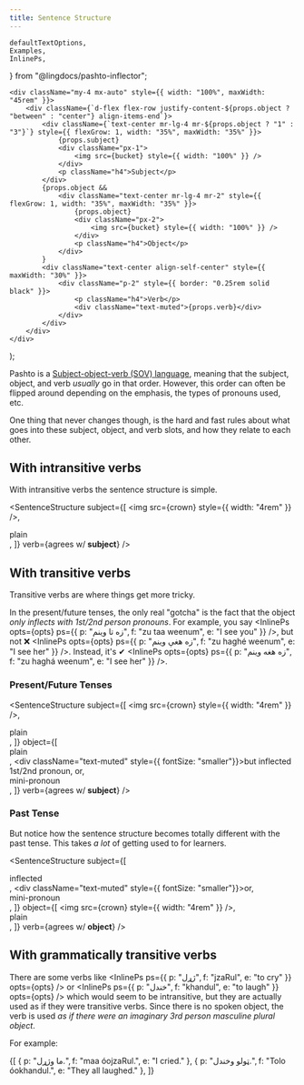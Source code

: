 ```yaml
---
title: Sentence Structure
---
```


<!-- 

Copyright (c) 2021 lingdocs.com 

The content of the chapters/book is licensed by a
Attribution-ShareAlike 4.0 International License (CC BY-SA 4.0)
https://creativecommons.org/licenses/by-sa/4.0/
https://creativecommons.org/licenses/by-sa/4.0/legalcode
    
-->


    defaultTextOptions,
    Examples,
    InlinePs,
} from "@lingdocs/pashto-inflector";


    <div className="my-4 mx-auto" style={{ width: "100%", maxWidth: "45rem" }}>
        <div className={`d-flex flex-row justify-content-${props.object ? "between" : "center"} align-items-end`}>
            <div className={`text-center mr-lg-4 mr-${props.object ? "1" : "3"}`} style={{ flexGrow: 1, width: "35%", maxWidth: "35%" }}>
                {props.subject}
                <div className="px-1">
                    <img src={bucket} style={{ width: "100%" }} />
                </div>
                <p className="h4">Subject</p>
            </div>
            {props.object &&
                <div className="text-center mr-lg-4 mr-2" style={{ flexGrow: 1, width: "35%", maxWidth: "35%" }}>
                    {props.object}
                    <div className="px-2">
                        <img src={bucket} style={{ width: "100%" }} />
                    </div>
                    <p className="h4">Object</p>
                </div>
            }
            <div className="text-center align-self-center" style={{ maxWidth: "30%" }}> 
                <div className="p-2" style={{ border: "0.25rem solid black" }}>
                    <p className="h4">Verb</p>
                    <div className="text-muted">{props.verb}</div>
                </div>
            </div>
        </div>
    </div>
);

Pashto is a [Subject-object-verb (SOV) language](https://en.wikipedia.org/wiki/Subject%E2%80%93object%E2%80%93verb), meaning that the subject, object, and verb *usually* go in that order. However, this order can often be flipped around depending on the emphasis, the types of pronouns used, etc.

One thing that never changes though, is the hard and fast rules about what goes into these subject, object, and verb slots, and how they relate to each other.

## With intransitive verbs

With intransitive verbs the sentence structure is simple.

<SentenceStructure
    subject={[
        <img src={crown} style={{ width: "4rem" }} />,
        <div className="h5">plain</div>,
    ]}
    verb={<span>agrees w/ <strong>subject</strong></span>}
/>

## With transitive verbs

Transitive verbs are where things get more tricky.

In the present/future tenses, the only real "gotcha" is the fact that the object *only inflects with 1st/2nd person pronouns*. For example, you say <InlinePs opts={opts} ps={{ p: "زه تا وینم", f: "zu taa weenum", e: "I see you" }} />, but not ❌ <InlinePs opts={opts} ps={{ p: "زه هغې وینم", f: "zu haghé weenum", e: "I see her" }} />. Instead, it's ✔ <InlinePs opts={opts} ps={{ p: "زه هغه وینم", f: "zu haghá weenum", e: "I see her" }} />.

### Present/Future Tenses

<SentenceStructure
    subject={[
        <img src={crown} style={{ width: "4rem" }} />,
        <div className="h5">plain</div>,
    ]}
    object={[
        <div className="h5 mb-0">plain</div>,
        <div className="text-muted" style={{ fontSize: "smaller"}}>but inflected 1st/2nd pronoun, or</div>,
        <div className="h5">mini-pronoun</div>,
    ]}
    verb={<span>agrees w/ <strong>subject</strong></span>}
/>

### Past Tense

But notice how the sentence structure becomes totally different with the past tense. This takes *a lot* of getting used to for learners.

<SentenceStructure
    subject={[
        <div className="h5 mb-0">inflected</div>,
        <div className="text-muted" style={{ fontSize: "smaller"}}>or</div>,
        <div className="h5">mini-pronoun</div>,
    ]}
    object={[
        <img src={crown} style={{ width: "4rem" }} />,
        <div className="h5">plain</div>,
    ]}
    verb={<span>agrees w/ <strong>object</strong></span>}
/>

## With grammatically transitive verbs

There are some verbs like <InlinePs ps={{ p: "ژړل", f: "jzaRul", e: "to cry" }} opts={opts} /> or <InlinePs ps={{ p: "خندل", f: "khandul", e: "to laugh" }} opts={opts} /> which would seem to be intransitive, but they are actually used as if they were transitive verbs. Since there is no spoken object, the verb is used *as if there were an imaginary 3rd person masculine plural object*.

For example:

<Examples opts={opts}>{[
    { p: "ما وژړل.", f: "maa óojzaRul.", e: "I cried." },
    { p: "ټولو وخندل.", f: "Tolo óokhandul.", e: "They all laughed." },
]}</Examples>

